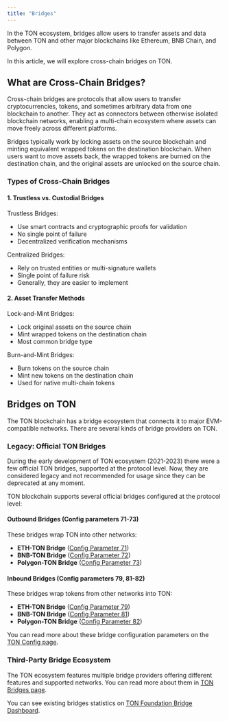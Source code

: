 ```yaml
---
title: "Bridges"
---
```



In the TON ecosystem, bridges allow users to transfer assets and data between TON and other major blockchains like Ethereum, BNB Chain, and Polygon.

In this article, we will explore cross-chain bridges on TON.

## What are Cross-Chain Bridges?

Cross-chain bridges are protocols that allow users to transfer cryptocurrencies, tokens, and sometimes arbitrary data from one blockchain to another. They act as connectors between otherwise isolated blockchain networks, enabling a multi-chain ecosystem where assets can move freely across different platforms.

Bridges typically work by locking assets on the source blockchain and minting equivalent wrapped tokens on the destination blockchain. When users want to move assets back, the wrapped tokens are burned on the destination chain, and the original assets are unlocked on the source chain.

### Types of Cross-Chain Bridges

#### 1. Trustless vs. Custodial Bridges

Trustless Bridges:

- Use smart contracts and cryptographic proofs for validation
- No single point of failure
- Decentralized verification mechanisms

Centralized Bridges:

- Rely on trusted entities or multi-signature wallets
- Single point of failure risk
- Generally, they are easier to implement

#### 2. Asset Transfer Methods

Lock-and-Mint Bridges:

- Lock original assets on the source chain
- Mint wrapped tokens on the destination chain
- Most common bridge type

Burn-and-Mint Bridges:

- Burn tokens on the source chain
- Mint new tokens on the destination chain
- Used for native multi-chain tokens

## Bridges on TON

The TON blockchain has a bridge ecosystem that connects it to major EVM-compatible networks. There are several kinds of bridge providers on TON.

### Legacy: Official TON Bridges

<Aside
  type="caution"
>
  During the early development of TON ecosystem (2021-2023) there were a few official TON bridges, supported at the protocol level. Now, they are considered legacy and not recommended for usage since they can be deprecated at any moment.
</Aside>

TON blockchain supports several official bridges configured at the protocol level:

#### Outbound Bridges (Config parameters 71-73)

These bridges wrap TON into other networks:

- **ETH-TON Bridge** ([Config Parameter 71](/foundations/config#param-71-73%3A-outbound-bridges))
- **BNB-TON Bridge** ([Config Parameter 72](/foundations/config#param-71-73%3A-outbound-bridges))
- **Polygon-TON Bridge** ([Config Parameter 73](/foundations/config#param-71-73%3A-outbound-bridges))

#### Inbound Bridges (Config parameters 79, 81-82)

These bridges wrap tokens from other networks into TON:

- **ETH-TON Bridge** ([Config Parameter 79](/foundations/config#param-79%2C-81-and-82%3A-inbound-bridges))
- **BNB-TON Bridge** ([Config Parameter 81](/foundations/config#param-79%2C-81-and-82%3A-inbound-bridges))
- **Polygon-TON Bridge** ([Config Parameter 82](/foundations/config#param-79%2C-81-and-82%3A-inbound-bridges))

You can read more about these bridge configuration parameters on the [TON Config page](/foundations/config).

### Third-Party Bridge Ecosystem

The TON ecosystem features multiple bridge providers offering different features and supported networks. You can read more about them in [TON Bridges page](https://ton.org/en/bridges).

You can see existing bridges statistics on [TON Foundation Bridge Dashboard](https://dune.com/ton_foundation/bridges).

